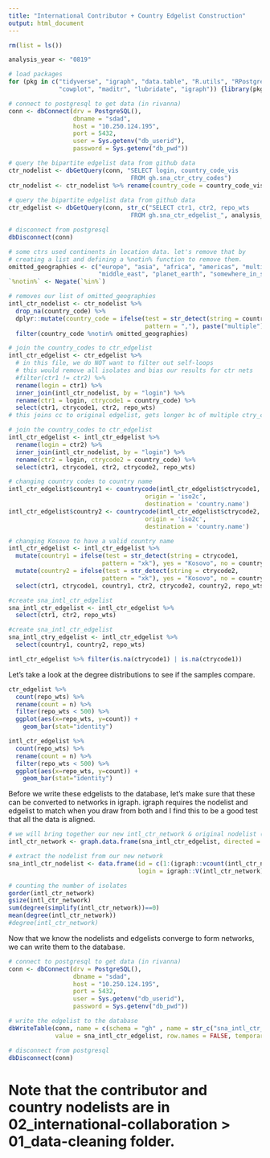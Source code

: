 ```yaml
---
title: "International Contributor + Country Edgelist Construction"
output: html_document
---
```


```r
rm(list = ls())

analysis_year <- "0819"

# load packages 
for (pkg in c("tidyverse", "igraph", "data.table", "R.utils", "RPostgreSQL", "countrycode",
              "cowplot", "maditr", "lubridate", "igraph")) {library(pkg, character.only = TRUE)}

# connect to postgresql to get data (in rivanna)
conn <- dbConnect(drv = PostgreSQL(), 
                  dbname = "sdad", 
                  host = "10.250.124.195", 
                  port = 5432, 
                  user = Sys.getenv("db_userid"), 
                  password = Sys.getenv("db_pwd"))

# query the bipartite edgelist data from github data  
ctr_nodelist <- dbGetQuery(conn, "SELECT login, country_code_vis
                                  FROM gh.sna_ctr_ctry_codes")
ctr_nodelist <- ctr_nodelist %>% rename(country_code = country_code_vis)
  
# query the bipartite edgelist data from github data  
ctr_edgelist <- dbGetQuery(conn, str_c("SELECT ctr1, ctr2, repo_wts 
                                  FROM gh.sna_ctr_edgelist_", analysis_year))

# disconnect from postgresql
dbDisconnect(conn)

```

```r

# some ctrs used continents in location data. let's remove that by 
# creating a list and defining a %notin% function to remove them. 
omitted_geographies <- c("europe", "asia", "africa", "americas", "multiple", "ficticious_places", 
                         "middle_east", "planet_earth", "somewhere_in_space", "worldwide_web")
`%notin%` <- Negate(`%in%`)

# removes our list of omitted_geographies 
intl_ctr_nodelist <- ctr_nodelist %>% 
  drop_na(country_code) %>% 
  dplyr::mutate(country_code = ifelse(test = str_detect(string = country_code,
                                      pattern = ","), paste("multiple"), no = country_code)) %>% 
  filter(country_code %notin% omitted_geographies)

# join the country_codes to ctr_edgelist
intl_ctr_edgelist <- ctr_edgelist %>% 
  # in this file, we do NOT want to filter out self-loops 
  # this would remove all isolates and bias our results for ctr nets 
  #filter(ctr1 != ctr2) %>% 
  rename(login = ctr1) %>% 
  inner_join(intl_ctr_nodelist, by = "login") %>% 
  rename(ctr1 = login, ctrycode1 = country_code) %>% 
  select(ctr1, ctrycode1, ctr2, repo_wts) 
# this joins cc to original edgelist, gets longer bc of multiple ctry_codes

# join the country_codes to ctr_edgelist
intl_ctr_edgelist <- intl_ctr_edgelist %>% 
  rename(login = ctr2) %>% 
  inner_join(intl_ctr_nodelist, by = "login") %>% 
  rename(ctr2 = login, ctrycode2 = country_code) %>%  
  select(ctr1, ctrycode1, ctr2, ctrycode2, repo_wts) 

# changing country codes to country name 
intl_ctr_edgelist$country1 <- countrycode(intl_ctr_edgelist$ctrycode1, 
                                      origin = 'iso2c', 
                                      destination = 'country.name')
intl_ctr_edgelist$country2 <- countrycode(intl_ctr_edgelist$ctrycode2, 
                                      origin = 'iso2c', 
                                      destination = 'country.name')

# changing Kosovo to have a valid country name 
intl_ctr_edgelist <- intl_ctr_edgelist %>% 
  mutate(country1 = ifelse(test = str_detect(string = ctrycode1, 
                          pattern = "xk"), yes = "Kosovo", no = country1)) %>%  
  mutate(country2 = ifelse(test = str_detect(string = ctrycode2, 
                          pattern = "xk"), yes = "Kosovo", no = country2)) %>% 
  select(ctr1, ctrycode1, country1, ctr2, ctrycode2, country2, repo_wts)

#create sna_intl_ctr_edgelist
sna_intl_ctr_edgelist <- intl_ctr_edgelist %>% 
  select(ctr1, ctr2, repo_wts)

#create sna_intl_ctr_edgelist
sna_intl_ctry_edgelist <- intl_ctr_edgelist %>% 
  select(country1, country2, repo_wts)

intl_ctr_edgelist %>% filter(is.na(ctrycode1) | is.na(ctrycode1))

```

Let's take a look at the degree distributions to see if the samples compare. 

```r

ctr_edgelist %>% 
  count(repo_wts) %>% 
  rename(count = n) %>% 
  filter(repo_wts < 500) %>% 
  ggplot(aes(x=repo_wts, y=count)) +
    geom_bar(stat="identity")

intl_ctr_edgelist %>% 
  count(repo_wts) %>% 
  rename(count = n) %>% 
  filter(repo_wts < 500) %>% 
  ggplot(aes(x=repo_wts, y=count)) +
    geom_bar(stat="identity")

```

Before we write these edgelists to the database, let's make sure that these can be converted to networks in igraph. igraph requires the nodelist and edgelist to match when you draw from both and I find this to be a good test that all the data is aligned. 

```r

# we will bring together our new intl_ctr_network & original nodelist (without the country_codes split into new rows)
intl_ctr_network <- graph.data.frame(sna_intl_ctr_edgelist, directed = FALSE)

# extract the nodelist from our new network  
sna_intl_ctr_nodelist <- data.frame(id = c(1:(igraph::vcount(intl_ctr_network))), 
                                    login = igraph::V(intl_ctr_network)$name)

# counting the number of isolates 
gorder(intl_ctr_network) 
gsize(intl_ctr_network)
sum(degree(simplify(intl_ctr_network))==0)
mean(degree(intl_ctr_network))
#degree(intl_ctr_network)

```

Now that we know the nodelists and edgelists converge to form networks, we can write them to the database.

```r

# connect to postgresql to get data (in rivanna)
conn <- dbConnect(drv = PostgreSQL(), 
                  dbname = "sdad", 
                  host = "10.250.124.195", 
                  port = 5432, 
                  user = Sys.getenv("db_userid"), 
                  password = Sys.getenv("db_pwd"))

# write the edgelist to the database
dbWriteTable(conn, name = c(schema = "gh" , name = str_c("sna_intl_ctr_edgelist_", analysis_year)), 
             value = sna_intl_ctr_edgelist, row.names = FALSE, temporary = TRUE)

# disconnect from postgresql
dbDisconnect(conn)

```

# Note that the contributor and country nodelists are in 02_international-collaboration > 01_data-cleaning folder. 






